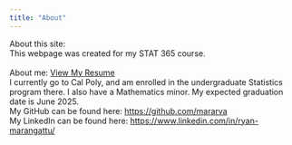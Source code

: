 ```yaml
---
title: "About"
---
```


About this site:\
This webpage was created for my STAT 365 course.\
\
About me: [View My Resume](resume.pdf)\
I currently go to Cal Poly, and am enrolled in the undergraduate Statistics program there. I also have a Mathematics minor. My expected graduation date is June 2025.\
My GitHub can be found here: <https://github.com/mararva>\
My LinkedIn can be found here: <https://www.linkedin.com/in/ryan-marangattu/>
